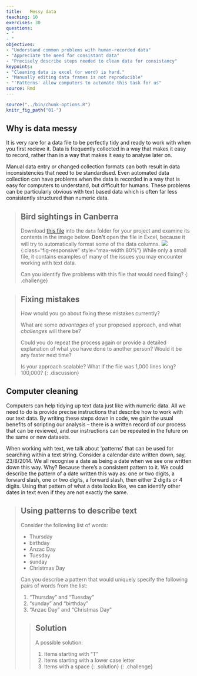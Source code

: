 ```yaml
---
title:   Messy data  
teaching: 10
exercises: 30
questions:
- "
- "
objectives:
- "Understand common problems with human-recorded data"
- "Appreciate the need for consistant data"
- "Precisely describe steps needed to clean data for consistancy"
keypoints:
- "Cleaning data is excel (or word) is hard."
- "Manually editing data frames is not reproducible"
- "'Patterns' allow computers to automate this task for us"
source: Rmd
---
```


```r
source("../bin/chunk-options.R")
knitr_fig_path("01-")
```

## Why is data messy
It is very rare for a data file to be perfectly tidy and ready to work with when you first recieve
it. Data is frequently collected in a way that makes it easy to record, rather than in a way that
makes it easy to analyse later on.

Manual data entry or changed collection formats can both result in data inconsistencies that need
to be standardised. Even automated data collection can have problems when the data is recorded in a
way that is easy for computers to understand, but difficult for humans. These problems can be 
particularly obvious with text based data which is often far less consistently structured than
numeric data.

> ## Bird sightings in Canberra
> Download [this file]({{page.root}}/data/bird_counts.csv) into the `data` folder for your project
> and examine its contents in the image below.
> **Don't** open the file in Excel, because it will try to automatically format some of the data columns.
> ![]({{page.root}}/fig/01-bird-data.png){:class="fig-responsive" style="max-width:80%"}
> While only a small file, it contains examples of many of the issues you may encounter working with
> text data.
>
> Can you identify five problems with this file that would need fixing?
{: .challenge}

> ## Fixing mistakes
> How would you go about fixing these mistakes currently?
>
> What are some *advantages* of your proposed approach, and what *challenges* will there be?
> 
> Could you do repeat the process again or provide a detailed explanation of what you have done to 
> another person? Would it be any faster next time? 
>
> Is your approach scalable? What if the file was 1,000 lines long? 100,000?
{: .discussion}

## Computer cleaning
Computers can help tidying up text data just like with numeric data. All we need to do is provide 
precise instructions that describe how to work with our text data. By writing these steps down in 
code, we gain the usual benefits of scripting our analysis -- there is a written record of our process
that can be reviewed, and our instructions can be repeated in the future on the same or new datasets.

When working with text, we talk about 'patterns' that can be used for searching within a text string.
Consider a calendar date written down, say, 23/8/2014. We all recognise a date as being a date when 
we see one written down this way. Why? Because there’s a consistent pattern to it. We could describe
the pattern of a date written this way as: one or two digits, a forward slash, one or two digits, a
forward slash, then either 2 digits or 4 digits. Using that pattern of what a date looks like, we 
can identify other dates in text even if they are not exactly the same.

> ## Using patterns to describe text
> Consider the following list of words:
> 
> * Thursday
> * birthday
> * Anzac Day
> * Tuesday
> * sunday
> * Christmas Day
>
> Can you describe a pattern that would uniquely specify the following pairs of words from the list: 
> 
> 1. "Thursday" and "Tuesday"
> 2. "sunday" and "birthday"
> 3. "Anzac Day" and "Christmas Day"
>
> > ## Solution
> > A possible solution:
> > 
> > 1. Items starting with "T"
> > 2. Items starting with a lower case letter
> > 3. Items with a space
> {: .solution}
{: .challenge}

